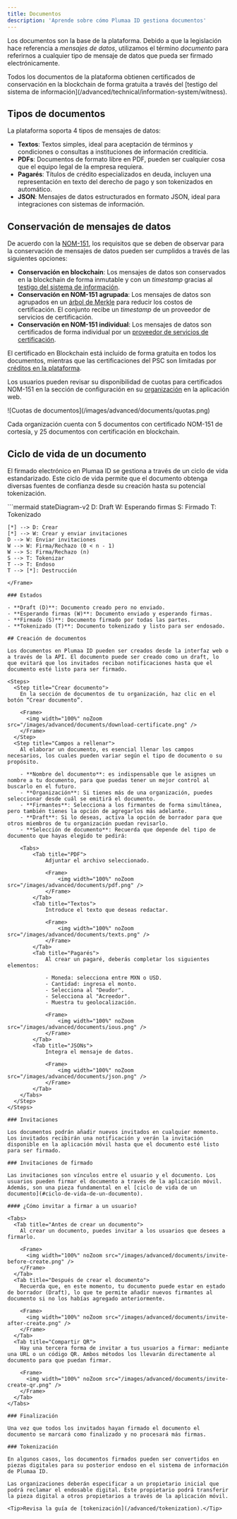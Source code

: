 ```yaml
---
title: Documentos
description: 'Aprende sobre cómo Plumaa ID gestiona documentos'
---
```


Los documentos son la base de la plataforma. Debido a que la legislación hace referencia a _mensajes de datos_, utilizamos el término _documento_ para referirnos a cualquier tipo de mensaje de datos que pueda ser firmado electrónicamente.

<Check>
Todos los documentos de la plataforma obtienen certificados de conservación en la blockchain de forma gratuita a través del [testigo del sistema de información](/advanced/technical/information-system/witness).
</Check>

## Tipos de documentos

La plataforma soporta 4 tipos de mensajes de datos:

- **Textos**: Textos simples, ideal para aceptación de términos y condiciones o consultas a instituciones de información crediticia.
- **PDFs**: Documentos de formato libre en PDF, pueden ser cualquier cosa que el equipo legal de la empresa requiera.
- **Pagarés**: Títulos de crédito especializados en deuda, incluyen una representación en texto del derecho de pago y son tokenizados en automático.
- **JSON**: Mensajes de datos estructurados en formato JSON, ideal para integraciones con sistemas de información.

## Conservación de mensajes de datos

De acuerdo con la [NOM-151](/advanced/technical/electronic-signature/trust-service-providers#certificados-de-nom-151), los requisitos que se deben de observar para la conservación de mensajes de datos pueden ser cumplidos a través de las siguientes opciones:

- **Conservación en blockchain**: Los mensajes de datos son conservados en la blockchain de forma inmutable y con un _timestamp_ gracias al [testigo del sistema de información](/advanced/technical/information-system/witness).
- **Conservación en NOM-151 agrupada**: Los mensajes de datos son agrupados en un [árbol de Merkle](/advanced/technical/electronic-signature/data-message-conservation#merkle-tree) para reducir los costos de certificación. El conjunto recibe un _timestamp_ de un proveedor de servicios de certificación.
- **Conservación en NOM-151 individual**: Los mensajes de datos son certificados de forma individual por un [proveedor de servicios de certificación](/advanced/technical/electronic-signature/trust-service-providers).

El certificado en Blockchain está incluido de forma gratuita en todos los documentos, mientras que las certificaciones del PSC son limitadas por [créditos en la plataforma](/advanced/organizations#cuotas-de-documentos).

Los usuarios pueden revisar su disponibilidad de cuotas para certificados NOM-151 en la sección de configuración en su [organización](/advanced/organizations) en la aplicación web.

<Frame>
![Cuotas de documentos](/images/advanced/documents/quotas.png)
</Frame>

<Note>Cada organización cuenta con 5 documentos con certificado NOM-151 de cortesía, y 25 documentos con certificación en blockchain.</Note>

## Ciclo de vida de un documento

El firmado electrónico en Plumaa ID se gestiona a través de un ciclo de vida estandarizado. Este ciclo de vida permite que el documento obtenga diversas fuentes de confianza desde su creación hasta su potencial tokenización.

<Frame>
```mermaid
stateDiagram-v2
    D: Draft
    W: Esperando firmas
    S: Firmado
    T: Tokenizado

    [*] --> D: Crear
    [*] --> W: Crear y enviar invitaciones
    D --> W: Enviar invitaciones
    W --> W: Firma/Rechazo (0 < n - 1)
    W --> S: Firma/Rechazo (n)
    S --> T: Tokenizar
    T --> T: Endoso
    T --> [*]: Destrucción
```
</Frame>

### Estados

- **Draft (D)**: Documento creado pero no enviado.
- **Esperando firmas (W)**: Documento enviado y esperando firmas.
- **Firmado (S)**: Documento firmado por todas las partes.
- **Tokenizado (T)**: Documento tokenizado y listo para ser endosado.

## Creación de documentos

Los documentos en Plumaa ID pueden ser creados desde la interfaz web o a través de la API. El documento puede ser creado como un draft, lo que evitará que los invitados reciban notificaciones hasta que el documento esté listo para ser firmado.

<Steps>
  <Step title="Crear documento">
    En la sección de documentos de tu organización, haz clic en el botón “Crear documento”.
  
    <Frame>
      <img width="100%" noZoom src="/images/advanced/documents/download-certificate.png" />
    </Frame>
  </Step>
  <Step title="Campos a rellenar">
    Al elaborar un documento, es esencial llenar los campos necesarios, los cuales pueden variar según el tipo de documento o su propósito.
  
    - **Nombre del documento**: es indispensable que le asignes un nombre a tu documento, para que puedas tener un mejor control al buscarlo en el futuro.
    - **Organización**: Si tienes más de una organización, puedes seleccionar desde cuál se emitirá el documento.
    - **Firmantes**: Selecciona a los firmantes de forma simultánea, pero también tienes la opción de agregarlos más adelante.
    - **Draft**: Si lo deseas, activa la opción de borrador para que otros miembros de tu organización puedan revisarlo.
    - **Selección de documento**: Recuerda que depende del tipo de documento que hayas elegido te pedirá:

    <Tabs>
        <Tab title="PDF">
            Adjuntar el archivo seleccionado.

            <Frame>
                <img width="100%" noZoom src="/images/advanced/documents/pdf.png" />
            </Frame>
        </Tab>
        <Tab title="Textos">
            Introduce el texto que deseas redactar.

            <Frame>
                <img width="100%" noZoom src="/images/advanced/documents/texts.png" />
            </Frame>
        </Tab>
        <Tab title="Pagarés">
            Al crear un pagaré, deberás completar los siguientes elementos:

            - Moneda: selecciona entre MXN o USD.
            - Cantidad: ingresa el monto.
            - Selecciona al "Deudor".
            - Selecciona al "Acreedor".
            - Muestra tu geolocalización.

            <Frame>
                <img width="100%" noZoom src="/images/advanced/documents/ious.png" />
            </Frame>
        </Tab>
        <Tab title="JSONs">
            Integra el mensaje de datos. 

            <Frame>
                <img width="100%" noZoom src="/images/advanced/documents/json.png" />
            </Frame>
        </Tab>
    </Tabs>
  </Step>
</Steps>

### Invitaciones

Los documentos podrán añadir nuevos invitados en cualquier momento. Los invitados recibirán una notificación y verán la invitación disponible en la aplicación móvil hasta que el documento esté listo para ser firmado.

### Invitaciones de firmado

Las invitaciones son vínculos entre el usuario y el documento. Los usuarios pueden firmar el documento a través de la aplicación móvil. Además, son una pieza fundamental en el [ciclo de vida de un documento](#ciclo-de-vida-de-un-documento).

#### ¿Cómo invitar a firmar a un usuario?

<Tabs>
  <Tab title="Antes de crear un documento">
    Al crear un documento, puedes invitar a los usuarios que desees a firmarlo. 
  
    <Frame>
      <img width="100%" noZoom src="/images/advanced/documents/invite-before-create.png" />
    </Frame>
  </Tab>
  <Tab title="Después de crear el documento">
    Recuerda que, en este momento, tu documento puede estar en estado de borrador (Draft), lo que te permite añadir nuevos firmantes al documento si no los habías agregado anteriormente.
  
    <Frame>
      <img width="100%" noZoom src="/images/advanced/documents/invite-after-create.png" />
    </Frame>
  </Tab>
  <Tab title="Compartir QR">
    Hay una tercera forma de invitar a tus usuarios a firmar: mediante una URL o un código QR. Ambos métodos los llevarán directamente al documento para que puedan firmar.
  
    <Frame>
      <img width="100%" noZoom src="/images/advanced/documents/invite-create-qr.png" />
    </Frame>
  </Tab>
</Tabs>

### Finalización

Una vez que todos los invitados hayan firmado el documento el documento se marcará como finalizado y no procesará más firmas.

### Tokenización

En algunos casos, los documentos firmados pueden ser convertidos en piezas digitales para su posterior endoso en el sistema de información de Plumaa ID.

Las organizaciones deberán especificar a un propietario inicial que podrá reclamar el endosable digital. Este propietario podrá transferir la pieza digital a otros propietarios a través de la aplicación móvil.

<Tip>Revisa la guía de [tokenización](/advanced/tokenization).</Tip>

